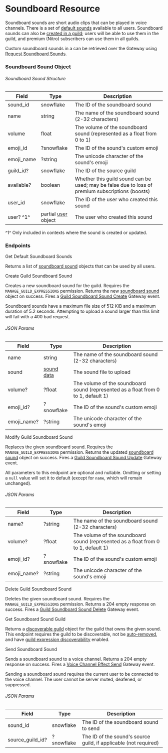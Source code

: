 # Soundboard Resource

Soundboard sounds are short audio clips that can be played in voice channels.
There is a set of [default sounds](#get-default-soundboard-sounds) available to all users. Soundboard sounds can also be [created in a guild](#create-guild-soundboard-sound); users will be able to use them in the guild, and premium (Nitro) subscribers can use them in all guilds.

Custom soundboard sounds in a can be retrieved over the Gateway using [Request Soundboard Sounds](/topics/gateway-events#request-soundboard-sounds).

### Soundboard Sound Object

###### Soundboard Sound Structure

| Field      | Type                                               | Description                                                                                      |
| ---------- | -------------------------------------------------- | ------------------------------------------------------------------------------------------------ |
| sound_id   | snowflake                                          | The ID of the soundboard sound                                                                   |
| name       | string                                             | The name of the soundboard sound (2-32 characters)                                               |
| volume     | float                                              | The volume of the soundboard sound (represented as a float from 0 to 1)                          |
| emoji_id   | ?snowflake                                         | The ID of the sound's custom emoji                                                               |
| emoji_name | ?string                                            | The unicode character of the sound's emoji                                                       |
| guild_id?  | snowflake                                          | The ID of the source guild                                                                       |
| available? | boolean                                            | Whether this guild sound can be used; may be false due to loss of premium subscriptions (boosts) |
| user_id    | snowflake                                          | The ID of the user who created this sound                                                        |
| user? ^1^  | partial [user](/resources/user#user-object) object | The user who created this sound                                                                  |

^1^ Only included in contexts where the sound is created or updated.

### Endpoints

<RouteHeader method="GET" url="/soundboard-default-sounds">
  Get Default Soundboard Sounds
</RouteHeader>

Returns a list of [soundboard sound](#soundboard-sound-object) objects that can be used by all users.

<RouteHeader method="POST" url="/guilds/{guild.id}/soundboard-sounds" supportsAuditReason>
  Create Guild Soundboard Sound
</RouteHeader>

Creates a new soundboard sound for the guild. Requires the `MANAGE_GUILD_EXPRESSIONS` permission. Returns the new [soundboard sound](#soundboard-sound-object) object on success. Fires a [Guild Soundboard Sound Create](/topics/gateway-events#guild-soundboard-sound-create) Gateway event.

<Alert type="warn">

Soundboard sounds have a maximum file size of 512 KiB and a maximum duration of 5.2 seconds. Attempting to upload a sound larger than this limit will fail with a 400 bad request.

</Alert>

###### JSON Params

| Field       | Type                              | Description                                                                        |
| ----------- | --------------------------------- | ---------------------------------------------------------------------------------- |
| name        | string                            | The name of the soundboard sound (2-32 characters)                                 |
| sound       | [sound data](/reference#cdn-data) | The sound file to upload                                                           |
| volume?     | ?float                            | The volume of the soundboard sound (represented as a float from 0 to 1, default 1) |
| emoji_id?   | ?snowflake                        | The ID of the sound's custom emoji                                                 |
| emoji_name? | ?string                           | The unicode character of the sound's emoji                                         |

<RouteHeader method="PATCH" url="/guilds/{guild.id}/soundboard-sounds/{sound.id}" supportsAuditReason>
  Modify Guild Soundboard Sound
</RouteHeader>

Replaces the given soundboard sound. Requires the `MANAGE_GUILD_EXPRESSIONS` permission. Returns the updated [soundboard sound](#soundboard-sound-object) object on success. Fires a [Guild Soundboard Sound Update](/topics/gateway-events#guild-soundboard-sound-update) Gateway event.

<Alert type="info">

All parameters to this endpoint are optional and nullable. Omitting or setting a `null` value will set it to default (except for `name`, which will remain unchanged).

</Alert>

###### JSON Params

| Field       | Type       | Description                                                                        |
| ----------- | ---------- | ---------------------------------------------------------------------------------- |
| name?       | ?string    | The name of the soundboard sound (2-32 characters)                                 |
| volume?     | ?float     | The volume of the soundboard sound (represented as a float from 0 to 1, default 1) |
| emoji_id?   | ?snowflake | The ID of the sound's custom emoji                                                 |
| emoji_name? | ?string    | The unicode character of the sound's emoji                                         |

<RouteHeader method="DELETE" url="/guilds/{guild.id}/soundboard-sounds/{sound.id}" supportsAuditReason>
  Delete Guild Soundboard Sound
</RouteHeader>

Deletes the given soundboard sound. Requires the `MANAGE_GUILD_EXPRESSIONS` permission. Returns a 204 empty response on success. Fires a [Guild Soundboard Sound Delete](/topics/gateway-events#guild-soundboard-sound-delete) Gateway event.

<RouteHeader method="GET" url="/soundboard-sounds/{sound.id}/guild/{guild.id}">
  Get Soundboard Sound Guild
</RouteHeader>

Returns a [discoverable guild](/resources/discovery#discoverable-guild-object) object for the guild that owns the given sound. This endpoint requires the guild to be discoverable, not be [auto-removed](/resources/discovery#discoverable-guild-object), and have [guild expression discoverability](/resources/discovery#discovery-metadata-object) enabled.

<RouteHeader method="POST" url="/channels/{channel.id}/send-soundboard-sound">
  Send Soundboard Sound
</RouteHeader>

Sends a soundboard sound to a voice channel. Returns a 204 empty response on success. Fires a [Voice Channel Effect Send](/topics/gateway-events#voice-channel-effect-send) Gateway event.

<Alert type="info">

Sending a soundboard sound requires the current user to be connected to the voice channel. The user cannot be server muted, deafened, or suppressed.

</Alert>

###### JSON Params

| Field            | Type       | Description                                                      |
| ---------------- | ---------- | ---------------------------------------------------------------- |
| sound_id         | snowflake  | The ID of the soundboard sound to send                           |
| source_guild_id? | ?snowflake | The ID of the sound's source guild, if applicable (not required) |

